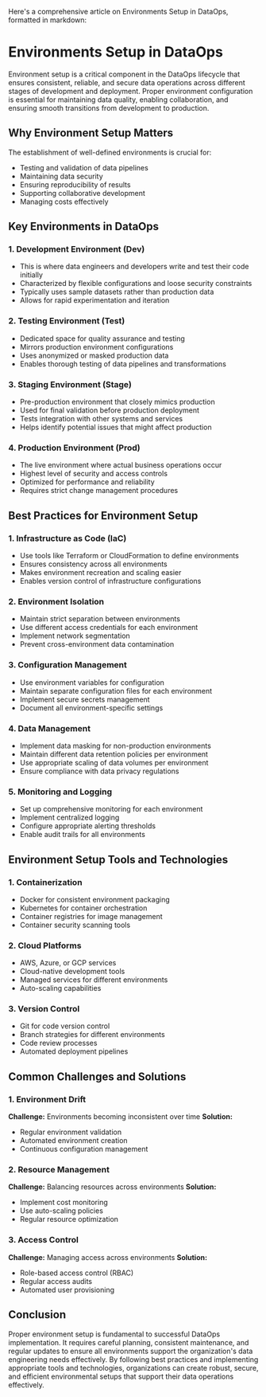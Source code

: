Here's a comprehensive article on Environments Setup in DataOps, formatted in markdown:

# Environments Setup in DataOps

Environment setup is a critical component in the DataOps lifecycle that ensures consistent, reliable, and secure data operations across different stages of development and deployment. Proper environment configuration is essential for maintaining data quality, enabling collaboration, and ensuring smooth transitions from development to production.

## Why Environment Setup Matters

The establishment of well-defined environments is crucial for:
- Testing and validation of data pipelines
- Maintaining data security
- Ensuring reproducibility of results
- Supporting collaborative development
- Managing costs effectively

## Key Environments in DataOps

### 1. Development Environment (Dev)
* This is where data engineers and developers write and test their code initially
* Characterized by flexible configurations and loose security constraints
* Typically uses sample datasets rather than production data
* Allows for rapid experimentation and iteration

### 2. Testing Environment (Test)
* Dedicated space for quality assurance and testing
* Mirrors production environment configurations
* Uses anonymized or masked production data
* Enables thorough testing of data pipelines and transformations

### 3. Staging Environment (Stage)
* Pre-production environment that closely mimics production
* Used for final validation before production deployment
* Tests integration with other systems and services
* Helps identify potential issues that might affect production

### 4. Production Environment (Prod)
* The live environment where actual business operations occur
* Highest level of security and access controls
* Optimized for performance and reliability
* Requires strict change management procedures

## Best Practices for Environment Setup

### 1. Infrastructure as Code (IaC)
* Use tools like Terraform or CloudFormation to define environments
* Ensures consistency across all environments
* Makes environment recreation and scaling easier
* Enables version control of infrastructure configurations

### 2. Environment Isolation
* Maintain strict separation between environments
* Use different access credentials for each environment
* Implement network segmentation
* Prevent cross-environment data contamination

### 3. Configuration Management
* Use environment variables for configuration
* Maintain separate configuration files for each environment
* Implement secure secrets management
* Document all environment-specific settings

### 4. Data Management
* Implement data masking for non-production environments
* Maintain different data retention policies per environment
* Use appropriate scaling of data volumes per environment
* Ensure compliance with data privacy regulations

### 5. Monitoring and Logging
* Set up comprehensive monitoring for each environment
* Implement centralized logging
* Configure appropriate alerting thresholds
* Enable audit trails for all environments

## Environment Setup Tools and Technologies

### 1. Containerization
* Docker for consistent environment packaging
* Kubernetes for container orchestration
* Container registries for image management
* Container security scanning tools

### 2. Cloud Platforms
* AWS, Azure, or GCP services
* Cloud-native development tools
* Managed services for different environments
* Auto-scaling capabilities

### 3. Version Control
* Git for code version control
* Branch strategies for different environments
* Code review processes
* Automated deployment pipelines

## Common Challenges and Solutions

### 1. Environment Drift
**Challenge:** Environments becoming inconsistent over time
**Solution:** 
* Regular environment validation
* Automated environment creation
* Continuous configuration management

### 2. Resource Management
**Challenge:** Balancing resources across environments
**Solution:**
* Implement cost monitoring
* Use auto-scaling policies
* Regular resource optimization

### 3. Access Control
**Challenge:** Managing access across environments
**Solution:**
* Role-based access control (RBAC)
* Regular access audits
* Automated user provisioning

## Conclusion

Proper environment setup is fundamental to successful DataOps implementation. It requires careful planning, consistent maintenance, and regular updates to ensure all environments support the organization's data engineering needs effectively. By following best practices and implementing appropriate tools and technologies, organizations can create robust, secure, and efficient environmental setups that support their data operations effectively.